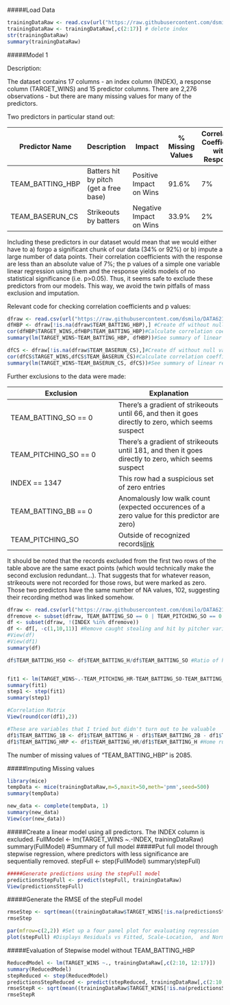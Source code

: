 #####Load Data

```r
trainingDataRaw <- read.csv(url("https://raw.githubusercontent.com/dsmilo/DATA621/master/HW1/data/moneyball-training-data.csv")) 
trainingDataRaw <- trainingDataRaw[,c(2:17)] # delete index
str(trainingDataRaw)
summary(trainingDataRaw)
```

#####Model 1

Description:

The dataset contains 17 columns - an index column (INDEX), a response column (TARGET_WINS) and 15 predictor columns. There are 2,276 observations - but there are many missing values for many of the predictors. 

Two predictors in particular stand out:

Predictor Name | Description | Impact | % Missing Values | Correlation Coefficient with Response | p-value
---|---|---|---|---|---|
TEAM_BATTING_HBP | Batters hit by pitch (get a free base) | Positive Impact on Wins | 91.6% | 7% | 31%
TEAM_BASERUN_CS | Strikeouts by batters | Negative Impact on Wins | 33.9% | 2% | 39%

Including these predictors in our dataset would mean that we would either have to a) forgo a significant chunk of our data (34% or 92%) or b) impute a large number of data points.  Their correlation coefficients with the response are less than an absolute value of 7%; the p values of a simple one variable linear regression using them and the response yields models of no statistical significance (i.e. p>0.05). Thus, it seems safe to exclude these predictors from our models. This way, we avoid the twin pitfalls of mass exclusion and imputation.

Relevant code for checking correlation coefficients and p values:

```r
dfraw <- read.csv(url("https://raw.githubusercontent.com/dsmilo/DATA621/master/HW1/data/moneyball-training-data.csv"))
dfHBP <- dfraw[!is.na(dfraw$TEAM_BATTING_HBP),] #Create df without null values for TEAM_BATTING_HBP
cor(dfHBP$TARGET_WINS,dfHBP$TEAM_BATTING_HBP)#Calculate correlation coefficient between response and TEAM_BATTING_HBP
summary(lm(TARGET_WINS~TEAM_BATTING_HBP, dfHBP))#See summary of linear regression model using TEAM_BATTING_HBP

dfCS <- dfraw[!is.na(dfraw$TEAM_BASERUN_CS),]#Create df without null values for TEAM_BASERUN_CS
cor(dfCS$TARGET_WINS,dfCS$TEAM_BASERUN_CS)#Calculate correlation coefficient between response and TEAM_BASERUN_CS
summary(lm(TARGET_WINS~TEAM_BASERUN_CS, dfCS))#See summary of linear regression model using TEAM_BASERUN_CS
```

Further exclusions to the data were made:

Exclusion | Explanation
|---|---|
TEAM_BATTING_SO == 0 | There's a gradient of strikeouts until 66, and then it goes directly to zero, which seems suspect
TEAM_PITCHING_SO == 0 | There's a gradient of strikeouts until 181, and then it goes directly to zero, which seems suspect
INDEX == 1347 | This row had a suspicious set of zero entries
TEAM_BATTING_BB == 0 | Anomalously low walk count (expected occurences of a zero value for this predictor are zero)
TEAM_PITCHING_SO | Outside of recognized records[link](http://www.baseball-almanac.com/recbooks/rb_strike2.shtml)


It should be noted that the records excluded from the first two rows of the table above are the same exact points (which would technically make the second exclusion redundant...). That suggests that for whatever reason, strikeouts were not recorded for those rows, but were marked as zero. Those two predictors have the same number of NA values, 102, suggesting their recording method was linked somehow.

```r
dfraw <- read.csv(url("https://raw.githubusercontent.com/dsmilo/DATA621/master/HW1/data/moneyball-training-data.csv"))
dfremove <- subset(dfraw, TEAM_BATTING_SO == 0 | TEAM_PITCHING_SO == 0 | INDEX == 1347 | TEAM_BATTING_BB == 0 | TEAM_PITCHING_SO > 3400 | TEAM_PITCHING_BB == 0 )$INDEX #Identify rows for removal, have zero strikeouts or bases stolen
df <- subset(dfraw, !(INDEX %in% dfremove))
df <- df[, -c(1,10,11)] #Remove caught stealing and hit by pitcher variables
#View(df)
#View(df1)
summary(df)

df$TEAM_BATTING_HSO <- df$TEAM_BATTING_H/df$TEAM_BATTING_SO #Ratio of hits to strikeouts


fit1 <- lm(TARGET_WINS~.-TEAM_PITCHING_HR-TEAM_BATTING_SO-TEAM_BATTING_H, df)#Non-significant predictors removed
summary(fit1)
step1 <- step(fit1)
summary(step1)

#Correlation Matrix
View(round(cor(df1),2))

#These are variables that I tried but didn't turn out to be valuable
df1$TEAM_BATTING_1B <- df1$TEAM_BATTING_H - df1$TEAM_BATTING_2B - df1$TEAM_BATTING_3B - df1$TEAM_BATTING_HR #Singles - 1st Base Hits
df1$TEAM_BATTING_HRP <- df1$TEAM_BATTING_HR/df1$TEAM_BATTING_H #Home runs as a percentage of base hits
```

The number of missing values of "TEAM_BATTING_HBP"  is 2085.

#####Imputing Missing values
```r
library(mice)
tempData <- mice(trainingDataRaw,m=5,maxit=50,meth='pmm',seed=500)
summary(tempData)

new_data <- complete(tempData, 1)
summary(new_data)
View(cor(new_data))
```







#####Create a linear model using all predictors. The INDEX column is excluded.
FullModel <- lm(TARGET_WINS ~.-INDEX, trainingDataRaw)
summary(FullModel) #Summary of full model
#####Put full model through stepwise regression, where predictors with less significance are sequentially removed.
stepFull <- step(FullModel) 
summary(stepFull)

```r
#####Generate predictions using the stepFull model
predictionsStepFull <- predict(stepFull, trainingDataRaw) 
View(predictionsStepFull)
```

#####Generate the RMSE of the stepFull model
```r
rmseStep <- sqrt(mean((trainingDataRaw$TARGET_WINS[!is.na(predictionsStepFull)] - predictionsStepFull[!is.na(predictionsStepFull)])^2)) 
rmseStep
```

```r
par(mfrow=c(2,2)) #Set up a four panel plot for evaluating regression
plot(stepFull) #Displays Residuals vs Fitted, Scale-Location,  and Normal Q-Q.
```

#####Evaluation of Stepwise model without TEAM_BATTING_HBP
```r
ReducedModel <- lm(TARGET_WINS ~., trainingDataRaw[,c(2:10, 12:17)])
summary(ReducedModel)
stepReduced <- step(ReducedModel)
predictionsStepReduced <- predict(stepReduced, trainingDataRaw[,c(2:10, 12:17)])
rmseStepR <- sqrt(mean((trainingDataRaw$TARGET_WINS[!is.na(predictionsStepReduced)] - predictionsStepReduced[!is.na(predictionsStepReduced)])^2))
rmseStepR
```

